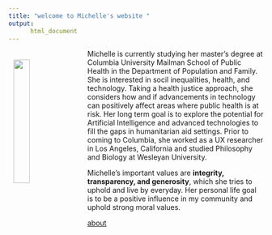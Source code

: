 ```yaml
---
title: "welcome to Michelle's website "
output: 
      html_document
---
```

<image src = "./pix/home_photo.jpg" style="float:left;margin-right:20px; margin-top: 20px;margin-left:10px;width:25%">

Michelle is currently studying her master's degree at Columbia University Mailman School of Public Health in the Department of Population and Family. She is interested in socil inequalities, health, and technology. Taking a health justice approach, she considers how and if advancements in technology can positively affect areas where public health is at risk. Her long term goal is to explore the potential for Artificial Intelligence and advanced technologies to fill the gaps in humanitarian aid settings. Prior to coming to Columbia, she worked as a UX researcher in Los Angeles, California and studied Philosophy and Biology at Wesleyan University. 

Michelle's important values are **integrity, transparency, and generosity**, which she tries to uphold and live by everyday. Her personal life goal is to be a positive influence in my community and uphold strong moral values. 

[about](about.html)
